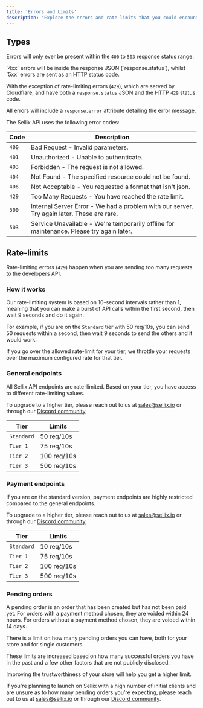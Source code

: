 ```yaml
---
title: 'Errors and Limits'
description: 'Explore the errors and rate-limits that you could encounter whilst using the API'
---
```


## Types

Errors will only ever be present within the `400` to `503` response status range.

<Warning>
  `4xx` errors will be inside the response JSON (`response.status`), whilst `5xx` errors are sent as an HTTP status code.

  With the exception of rate-limiting errors (`429`), which are served by Cloudflare, and have both a `response.status` JSON and the HTTP `429` status code.
</Warning>

All errors will include a `response.error` attribute detailing the error message.

The Sellix API uses the following error codes:

| Code | Description                      |
| --- | ------------------------------------- |
| `400` | Bad Request - Invalid parameters. |
| `401` | Unauthorized - Unable to authenticate. |
| `403` | Forbidden - The request is not allowed. |
| `404` | Not Found - The specified resource could not be found. |
| `406` | Not Acceptable - You requested a format that isn't json. |
| `429` | Too Many Requests - You have reached the rate limit. |
| `500` | Internal Server Error - We had a problem with our server. Try again later. These are rare. |
| `503` | Service Unavailable - We're temporarily offline for maintenance. Please try again later. |

## Rate-limits

Rate-limiting errors (`429`) happen when you are sending too many requests to the developers API.

### How it works

Our rate-limiting system is based on 10-second intervals rather than 1, meaning that you can make a burst of API calls within the first second, then wait 9 seconds and do it again.

<Info>For example, if you are on the `Standard` tier with 50 req/10s, you can send 50 requests within a second, then wait 9 seconds to send the others and it would work.</Info>

If you go over the allowed rate-limit for your tier, we <Tooltip tip="The WAF will block any requests exceeding the configured rate, and the remaining requests will be allowed. For example, if you send 60 requests in 10 seconds when you're only allowed to send 50, 10 will be blocked. You will not be rate-limited for X minutes after this, you will be able to immediately send other requests.">throttle your requests over the maximum configured rate for that tier</Tooltip>.

### General endpoints

All Sellix API endpoints are rate-limited. Based on your tier, you have access to different rate-limiting values.

<Note>To upgrade to a higher tier, please reach out to us at sales@sellix.io or through our [Discord community](https://sellix.io/discord)</Note>

| Tier | Limits |
| ---- | ------ |
| `Standard` | 50 req/10s |
| `Tier 1` | 75 req/10s |
| `Tier 2` | 100 req/10s |
| `Tier 3` | 500 req/10s |

### Payment endpoints

If you are on the standard version, payment endpoints are highly restricted compared to the general endpoints.

<Note>To upgrade to a higher tier, please reach out to us at sales@sellix.io or through our [Discord community](https://sellix.io/discord)</Note>

| Tier | Limits |
| ---- | ------ |
| `Standard` | 10 req/10s |
| `Tier 1` | 75 req/10s |
| `Tier 2` | 100 req/10s |
| `Tier 3` | 500 req/10s |

### Pending orders

A pending order is an order that has been created but has not been paid yet.
For orders with a payment method chosen, they are voided within 24 hours.
For orders without a payment method chosen, they are voided within 14 days.

There is a limit on how many pending orders you can have, both for your store and for single customers.

These limits are increased based on how many successful orders you have in the past and a few other factors that are not publicly disclosed.

Improving the trustworthiness of your store will help you get a higher limit.

If you're planning to launch on Sellix with a high number of initial clients and are unsure as to how many pending orders you're expecting, please reach out to us at sales@sellix.io or through our [Discord community](https://sellix.io/discord).